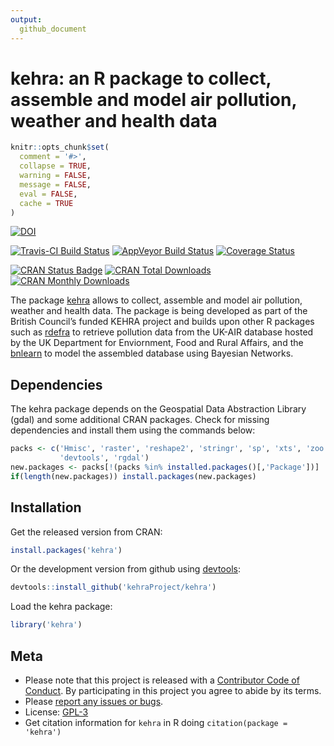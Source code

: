 ```yaml
---
output: 
  github_document
---
```


<!-- Edit the README.Rmd only!!! The README.md is generated automatically from README.Rmd. -->

kehra: an R package to collect, assemble and model air pollution, weather and health data
==============================================================

```r
knitr::opts_chunk$set(
  comment = '#>',
  collapse = TRUE,
  warning = FALSE,
  message = FALSE,
  eval = FALSE,
  cache = TRUE
)
```

[![DOI](https://zenodo.org/badge/59011710.svg)](https://zenodo.org/badge/latestdoi/59011710)

[![Travis-CI Build Status](https://travis-ci.org/kehraProject/kehra.svg?branch=master)](https://travis-ci.org/kehraProject/kehra)
[![AppVeyor Build Status](https://ci.appveyor.com/api/projects/status/github/kehraProject/kehra?branch=master&svg=true)](https://ci.appveyor.com/project/kehraProject/kehra)
[![Coverage Status](https://img.shields.io/codecov/c/github/kehraProject/kehra/master.svg)](https://codecov.io/github/kehraProject/kehra?branch=master)

[![CRAN Status Badge](http://www.r-pkg.org/badges/version/kehra)](http://cran.r-project.org/web/packages/kehra)
[![CRAN Total Downloads](http://cranlogs.r-pkg.org/badges/grand-total/kehra)](http://cran.rstudio.com/web/packages/kehra/index.html)
[![CRAN Monthly Downloads](http://cranlogs.r-pkg.org/badges/kehra)](http://cran.rstudio.com/web/packages/kehra/index.html)

The package [kehra](https://cran.r-project.org/package=kehra) allows to collect, assemble and model air pollution, weather and health data. The package is being developed as part of the British Council's funded KEHRA project and builds upon other R packages such as [rdefra](https://cran.r-project.org/package=rdefra) to retrieve pollution data from the UK-AIR database hosted by the UK Department for Enviornment, Food and Rural Affairs, and the [bnlearn](https://cran.r-project.org/package=bnlearn) to model the assembled database using Bayesian Networks.

## Dependencies

The kehra package depends on the Geospatial Data Abstraction Library (gdal) and some additional CRAN packages. Check for missing dependencies and install them using the commands below:

```r
packs <- c('Hmisc', 'raster', 'reshape2', 'stringr', 'sp', 'xts', 'zoo', 
           'devtools', 'rgdal')
new.packages <- packs[!(packs %in% installed.packages()[,'Package'])]
if(length(new.packages)) install.packages(new.packages)
```

## Installation

Get the released version from CRAN:

```r
install.packages('kehra')
```

Or the development version from github using [devtools](https://github.com/hadley/devtools):

```r
devtools::install_github('kehraProject/kehra')
```

Load the kehra package:

```r
library('kehra')
```

## Meta

* Please note that this project is released with a [Contributor Code of Conduct](CONDUCT.md). By participating in this project you agree to abide by its terms.
* Please [report any issues or bugs](https://github.com/kehraProject/kehra/issues).
* License: [GPL-3](https://opensource.org/licenses/GPL-3.0)
* Get citation information for `kehra` in R doing `citation(package = 'kehra')`
